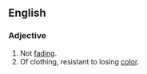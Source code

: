 ==English==
===Adjective===
{{en-adj}}
# Not [[fading]].
# Of clothing, resistant to losing [[color]].
